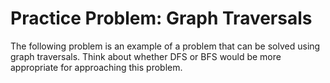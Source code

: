 # Practice Problem: Graph Traversals
The following problem is an example of a problem that can be solved using graph traversals. Think about whether DFS or BFS would be more appropriate for approaching this problem.

<ProblemBlock problemID="diamond" />